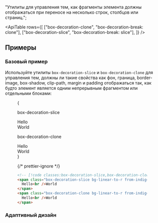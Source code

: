 
  "Утилиты для управления тем, как фрагменты элемента должны отображаться при переносе на несколько строк, столбцов или страниц.";

<ApiTable
  rows={[
    ["box-decoration-clone", "box-decoration-break: clone"],
    ["box-decoration-slice", "box-decoration-break: slice"],
  ]}
/>

## Примеры

### Базовый пример

Используйте утилиты `box-decoration-slice` и `box-decoration-clone` для управления тем, должны ли такие свойства как фон, граница, border-image, box-shadow, clip-path, margin и padding отображаться так, как будто элемент является одним непрерывным фрагментом или отдельными блоками:

<Figure>

<Example>
  {
    <div className="grid grid-cols-1 gap-10 px-10 font-mono font-bold sm:grid-cols-2">
      <div className="flex flex-col">
        <p className="mb-3 font-mono text-xs font-medium text-gray-500 dark:text-gray-400">box-decoration-slice</p>
        <div className="font-sans text-5xl leading-none font-extrabold tracking-tight">
          <span className="bg-linear-to-r from-indigo-600 to-pink-500 box-decoration-slice px-2 leading-[3.5rem] text-white">
            Hello
            <br />
            World
          </span>
        </div>
      </div>
      <div className="flex flex-col">
        <p className="mb-3 font-mono text-xs font-medium text-gray-500 dark:text-gray-400">box-decoration-clone</p>
        <div className="font-sans text-5xl leading-none font-extrabold tracking-tight">
          <span className="bg-linear-to-r from-indigo-600 to-pink-500 box-decoration-clone px-2 leading-[3.5rem] text-white">
            Hello
            <br />
            World
          </span>
        </div>
      </div>
    </div>
  }
</Example>

{/* prettier-ignore */}
```html
<!-- [!code classes:box-decoration-slice,box-decoration-clone] -->
<span class="box-decoration-slice bg-linear-to-r from-indigo-600 to-pink-500 px-2 text-white ...">
  Hello<br />World
</span>
<span class="box-decoration-clone bg-linear-to-r from-indigo-600 to-pink-500 px-2 text-white ...">
  Hello<br />World
</span>
```

</Figure>

### Адаптивный дизайн

<ResponsiveDesign
  property="box-decoration-break"
  defaultClass="box-decoration-clone"
  featuredClass="box-decoration-slice"
/>
